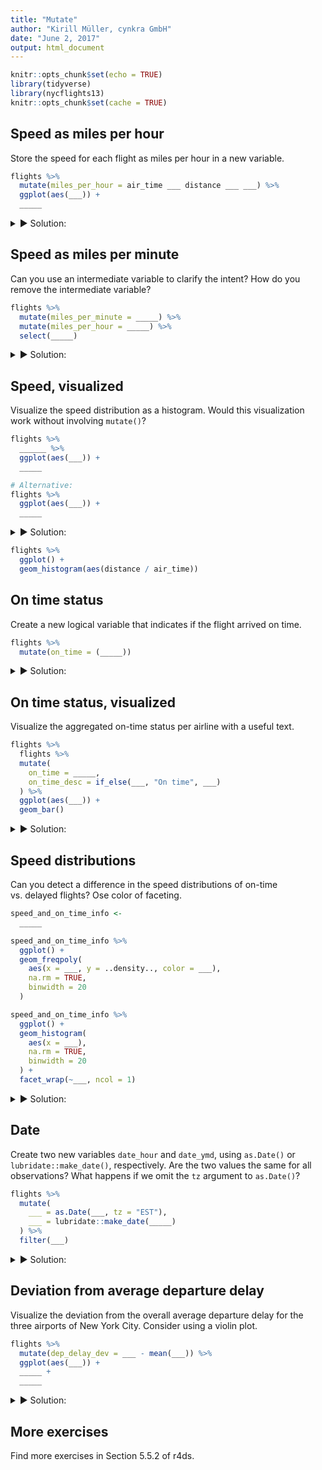 ```yaml
---
title: "Mutate"
author: "Kirill Müller, cynkra GmbH"
date: "June 2, 2017"
output: html_document
---
```


```r
knitr::opts_chunk$set(echo = TRUE)
library(tidyverse)
library(nycflights13)
knitr::opts_chunk$set(cache = TRUE)
```

## Speed as miles per hour

Store the speed for each flight as miles per hour in a new variable.

```r
flights %>% 
  mutate(miles_per_hour = air_time ___ distance ___ ___) %>%
  ggplot(aes(___)) +
  _____
```
 
<details>
<summary>&#x25BA; Solution:</summary>
```r
flights %>%
  mutate(miles_per_hour = distance / air_time * 60)
```
</details>

## Speed as miles per minute

Can you use an intermediate variable to clarify the intent? How do you remove the intermediate variable?

```r
flights %>% 
  mutate(miles_per_minute = _____) %>% 
  mutate(miles_per_hour = _____) %>% 
  select(_____)
```

<details>
<summary>&#x25BA; Solution:</summary>
```r
flights %>%
  mutate(miles_per_minute = distance / air_time) %>% 
  mutate(miles_per_hour = miles_per_minute * 60) %>% 
  select(-miles_per_minute)
```
</details>

## Speed, visualized

Visualize the speed distribution as a histogram. Would this visualization work without involving `mutate()`?

```r
flights %>% 
  ______ %>%
  ggplot(aes(___)) +
  _____

# Alternative:
flights %>%
  ggplot(aes(___)) +
  _____
```


<details>
<summary>&#x25BA; Solution:</summary>
```r
flights %>%
  mutate(miles_per_hour = distance / air_time * 60) %>%
  ggplot() +
  geom_histogram(
    aes(miles_per_hour),
    na.rm = TRUE,
    binwidth = 20
  )
```
</details>

```r
flights %>% 
  ggplot() +
  geom_histogram(aes(distance / air_time))
```

## On time status

Create a new logical variable that indicates if the flight arrived on time.

```r
flights %>%
  mutate(on_time = (_____))
```

<details>
<summary>&#x25BA; Solution:</summary>
```r
flights %>%
  mutate(
    on_time = (arr_delay <= 0)
  )
```
</details>

## On time status, visualized

Visualize the aggregated on-time status per airline with a useful text.

```r
flights %>%
  flights %>%
  mutate(
    on_time = _____,
    on_time_desc = if_else(___, "On time", ___)
  ) %>%
  ggplot(aes(___)) +
  geom_bar()
```

<details>
<summary>&#x25BA; Solution:</summary>
```r
flights %>%
  mutate(
    on_time = (arr_delay <= 0),
    on_time_desc = if_else(on_time, "On time", "Delayed")
  ) %>%
  ggplot(aes(x = carrier, fill = on_time_desc)) +
  geom_bar()
```
</details>

## Speed distributions

Can you detect a difference in the speed distributions of on-time vs. delayed flights? Ose color of faceting.

```r
speed_and_on_time_info <-
  _____

speed_and_on_time_info %>%
  ggplot() +
  geom_freqpoly(
    aes(x = ___, y = ..density.., color = ___),
    na.rm = TRUE,
    binwidth = 20
  )

speed_and_on_time_info %>%
  ggplot() +
  geom_histogram(
    aes(x = ___),
    na.rm = TRUE,
    binwidth = 20
  ) +
  facet_wrap(~___, ncol = 1)
```

<details>
<summary>&#x25BA; Solution:</summary>
```r
speed_and_on_time_info <-
  flights %>%
  mutate(
    miles_per_minute = distance / air_time,
    miles_per_hour = miles_per_minute * 60
  ) %>% 
  select(-miles_per_minute) %>% 
  mutate(
    on_time = (arr_delay <= 0),
    on_time_desc = if_else(on_time, "On time", "Delayed")
  ) %>% 
  select(-on_time)

speed_and_on_time_info %>% 
  ggplot() +
  geom_freqpoly(
    aes(x = miles_per_hour, y = ..density.., color = on_time_desc),
    na.rm = TRUE,
    binwidth = 20
  )

speed_and_on_time_info %>% 
  filter(!is.na(on_time_desc)) %>% 
  ggplot() +
  geom_histogram(
    aes(x = miles_per_hour),
    na.rm = TRUE,
    binwidth = 20
  ) +
  facet_wrap(~on_time_desc, ncol = 1)
```
</details>

## Date

Create two new variables `date_hour` and `date_ymd`, using `as.Date()` or `lubridate::make_date()`, respectively. Are the two values the same for all observations? What happens if we omit the `tz` argument to `as.Date()`?

```r
flights %>%
  mutate(
    ___ = as.Date(___, tz = "EST"),
    ___ = lubridate::make_date(_____)
  ) %>% 
  filter(___)
```

<details>
<summary>&#x25BA; Solution:</summary>
```r
flights %>%
  mutate(
    date_hour = as.Date(time_hour, tz = "EST"),
    date_ymd = lubridate::make_date(year, month, day)
  ) %>% 
  filter(date_hour != date_ymd)
```
</details>

## Deviation from average departure delay

Visualize the deviation from the overall average departure delay for the three airports of New York City. Consider using a violin plot.

```r
flights %>%
  mutate(dep_delay_dev = ___ - mean(___)) %>%
  ggplot(aes(___)) +
  _____ +
  _____
```

<details>
<summary>&#x25BA; Solution:</summary>
```r
flights %>% 
  mutate(dev = dep_delay - mean(dep_delay, na.rm = TRUE)) %>%
  ggplot() +
  geom_violin(aes(x = origin, y = dev), na.rm = TRUE)
```
</details>

## More exercises

Find more exercises in Section 5.5.2 of r4ds.
